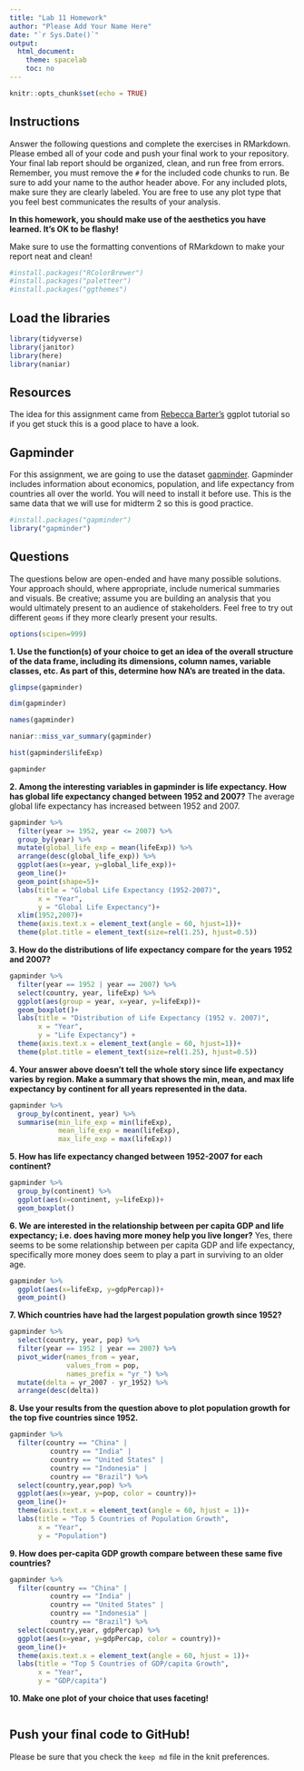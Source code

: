 ```yaml
---
title: "Lab 11 Homework"
author: "Please Add Your Name Here"
date: "`r Sys.Date()`"
output:
  html_document:
    theme: spacelab
    toc: no
---
```


```r
knitr::opts_chunk$set(echo = TRUE)
```

## Instructions
Answer the following questions and complete the exercises in RMarkdown. Please embed all of your code and push your final work to your repository. Your final lab report should be organized, clean, and run free from errors. Remember, you must remove the `#` for the included code chunks to run. Be sure to add your name to the author header above. For any included plots, make sure they are clearly labeled. You are free to use any plot type that you feel best communicates the results of your analysis.  

**In this homework, you should make use of the aesthetics you have learned. It's OK to be flashy!**

Make sure to use the formatting conventions of RMarkdown to make your report neat and clean!  

```r
#install.packages("RColorBrewer")
#install.packages("paletteer")
#install.packages("ggthemes")
```

## Load the libraries
```r
library(tidyverse)
library(janitor)
library(here)
library(naniar)
``` 

## Resources
The idea for this assignment came from [Rebecca Barter's](http://www.rebeccabarter.com/blog/2017-11-17-ggplot2_tutorial/) ggplot tutorial so if you get stuck this is a good place to have a look.  

## Gapminder
For this assignment, we are going to use the dataset [gapminder](https://cran.r-project.org/web/packages/gapminder/index.html). Gapminder includes information about economics, population, and life expectancy from countries all over the world. You will need to install it before use. This is the same data that we will use for midterm 2 so this is good practice.
```r
#install.packages("gapminder")
library("gapminder")
```

## Questions
The questions below are open-ended and have many possible solutions. Your approach should, where appropriate, include numerical summaries and visuals. Be creative; assume you are building an analysis that you would ultimately present to an audience of stakeholders. Feel free to try out different `geoms` if they more clearly present your results.  

```r
options(scipen=999)
```

**1. Use the function(s) of your choice to get an idea of the overall structure of the data frame, including its dimensions, column names, variable classes, etc. As part of this, determine how NA's are treated in the data.**  
```r
glimpse(gapminder)
```
```r
dim(gapminder)
```
```r
names(gapminder)
```
```r
naniar::miss_var_summary(gapminder)
```
```r
hist(gapminder$lifeExp)
```
```r
gapminder
```

**2. Among the interesting variables in gapminder is life expectancy. How has global life expectancy changed between 1952 and 2007?**
The average global life expectancy has increased between 1952 and 2007.
```r
gapminder %>% 
  filter(year >= 1952, year <= 2007) %>% 
  group_by(year) %>%
  mutate(global_life_exp = mean(lifeExp)) %>% 
  arrange(desc(global_life_exp)) %>% 
  ggplot(aes(x=year, y=global_life_exp))+
  geom_line()+
  geom_point(shape=5)+
  labs(title = "Global Life Expectancy (1952-2007)",
       x = "Year",
       y = "Global Life Expectancy")+
  xlim(1952,2007)+
  theme(axis.text.x = element_text(angle = 60, hjust=1))+
  theme(plot.title = element_text(size=rel(1.25), hjust=0.5))
```

**3. How do the distributions of life expectancy compare for the years 1952 and 2007?**

```r
gapminder %>% 
  filter(year == 1952 | year == 2007) %>% 
  select(country, year, lifeExp) %>% 
  ggplot(aes(group = year, x=year, y=lifeExp))+
  geom_boxplot()+
  labs(title = "Distribution of Life Expectancy (1952 v. 2007)",
       x = "Year",
       y = "Life Expectancy") +
  theme(axis.text.x = element_text(angle = 60, hjust=1))+
  theme(plot.title = element_text(size=rel(1.25), hjust=0.5))
```

**4. Your answer above doesn't tell the whole story since life expectancy varies by region. Make a summary that shows the min, mean, and max life expectancy by continent for all years represented in the data.**
```r
gapminder %>% 
  group_by(continent, year) %>% 
  summarise(min_life_exp = min(lifeExp),
            mean_life_exp = mean(lifeExp),
            max_life_exp = max(lifeExp))
```

**5. How has life expectancy changed between 1952-2007 for each continent?**
```r
gapminder %>% 
  group_by(continent) %>% 
  ggplot(aes(x=continent, y=lifeExp))+
  geom_boxplot()
```

**6. We are interested in the relationship between per capita GDP and life expectancy; i.e. does having more money help you live longer?**
Yes, there seems to be some relationship between per capita GDP and life expectancy, specifically more money does seem to play a part in surviving to an older age.
```r
gapminder %>% 
  ggplot(aes(x=lifeExp, y=gdpPercap))+
  geom_point()
```

**7. Which countries have had the largest population growth since 1952?**
```r
gapminder %>% 
  select(country, year, pop) %>% 
  filter(year == 1952 | year == 2007) %>% 
  pivot_wider(names_from = year,
              values_from = pop,
              names_prefix = "yr_") %>% 
  mutate(delta = yr_2007 - yr_1952) %>% 
  arrange(desc(delta))
```

**8. Use your results from the question above to plot population growth for the top five countries since 1952.**
```r
gapminder %>% 
  filter(country == "China" | 
          country == "India" |
          country == "United States" |
          country == "Indonesia" |
          country == "Brazil") %>% 
  select(country,year,pop) %>% 
  ggplot(aes(x=year, y=pop, color = country))+
  geom_line()+
  theme(axis.text.x = element_text(angle = 60, hjust = 1))+
  labs(title = "Top 5 Countries of Population Growth",
       x = "Year",
       y = "Population")
```

**9. How does per-capita GDP growth compare between these same five countries?**
```r
gapminder %>% 
  filter(country == "China" | 
          country == "India" |
          country == "United States" |
          country == "Indonesia" |
          country == "Brazil") %>% 
  select(country,year, gdpPercap) %>% 
  ggplot(aes(x=year, y=gdpPercap, color = country))+
  geom_line()+
  theme(axis.text.x = element_text(angle = 60, hjust = 1))+
  labs(title = "Top 5 Countries of GDP/capita Growth",
       x = "Year",
       y = "GDP/capita")
```

**10. Make one plot of your choice that uses faceting!**
```r

```

## Push your final code to GitHub!
Please be sure that you check the `keep md` file in the knit preferences. 